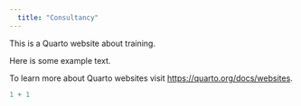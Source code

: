 ```yaml
---
  title: "Consultancy"
---
```


This is a Quarto website about training.

Here is some example text.

To learn more about Quarto websites visit <https://quarto.org/docs/websites>.

```r
1 + 1
```
